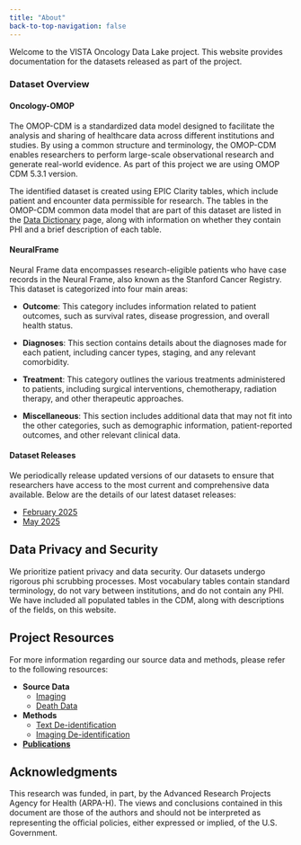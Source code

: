 ```yaml
---
title: "About"
back-to-top-navigation: false
---
```


Welcome to the VISTA Oncology Data Lake project. This website provides documentation for the datasets released as part of the project. 

### Dataset Overview

#### Oncology-OMOP

The OMOP-CDM is a standardized data model designed to facilitate the analysis and sharing of healthcare data across different institutions and studies. By using a common structure and terminology, the OMOP-CDM enables researchers to perform large-scale observational research and generate real-world evidence. As part of this project we are using OMOP CDM 5.3.1 version. 

The identified dataset is created using EPIC Clarity tables, which include patient and encounter data permissible for research. The tables in the OMOP-CDM common data model that are part of this dataset are listed in the [Data Dictionary](data_dictionary.qmd) page, along with information on whether they contain PHI and a brief description of each table.

#### NeuralFrame

Neural Frame data encompasses research-eligible patients who have case records in the Neural Frame, also known as the Stanford Cancer Registry. This dataset is categorized into four main areas:

- **Outcome**: This category includes information related to patient outcomes, such as survival rates, disease progression, and overall health status.

- **Diagnoses**: This section contains details about the diagnoses made for each patient, including cancer types, staging, and any relevant comorbidity.

- **Treatment**: This category outlines the various treatments administered to patients, including surgical interventions, chemotherapy, radiation therapy, and other therapeutic approaches.

- **Miscellaneous**: This section includes additional data that may not fit into the other categories, such as demographic information, patient-reported outcomes, and other relevant clinical data.

#### Dataset Releases

We periodically release updated versions of our datasets to ensure that researchers have access to the most current and comprehensive data available. Below are the details of our latest dataset releases:

* [February 2025](feb_2025/released_datasets.qmd)
* [May 2025](may_2025/released_datasets.qmd)

## Data Privacy and Security

We prioritize patient privacy and data security. Our datasets undergo rigorous phi scrubbing processes. Most vocabulary tables contain standard terminology, do not vary between institutions, and do not contain any PHI. We have included all populated tables in the CDM, along with descriptions of the fields, on this website.

## Project Resources

For more information regarding our source data and methods, please refer to the following resources:

- **Source Data**
    - [Imaging](https://starr.stanford.edu/data-types/imaging)
    - [Death Data](https://starr.stanford.edu/data-types/death-data)
- **Methods**
    - [Text De-identification](https://starr.stanford.edu/methods/tide-clinical-text-safe-harbor)
    - [Imaging De-identification](https://starr.stanford.edu/methods/dicom-safe-harbor-phi-scrubbing)
- [**Publications**](https://starr.stanford.edu/publications-0 )


## Acknowledgments

This research was funded, in part, by the Advanced Research Projects Agency for Health (ARPA-H). The views and conclusions contained in this document are those of the authors and should not be interpreted as representing the oﬃcial policies, either expressed or implied, of the U.S. Government.


